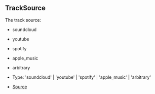 ## TrackSource

The track source:
- soundcloud
- youtube
- spotify
- apple_music
- arbitrary

- Type: 'soundcloud' \| 'youtube' \| 'spotify' \| 'apple_music' \| 'arbitrary'

- [Source](https://github.com/Androz2091/discord-player/blob/fe42dd7/packages/discord-player/src/types/types.ts#L64)